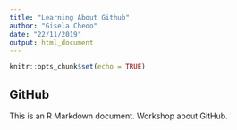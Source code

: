 ```yaml
---
title: "Learning About Github"
author: "Gisela Cheoo"
date: "22/11/2019"
output: html_document
---
```


```r
knitr::opts_chunk$set(echo = TRUE)
```

## GitHub

This is an R Markdown document. Workshop about GitHub.
